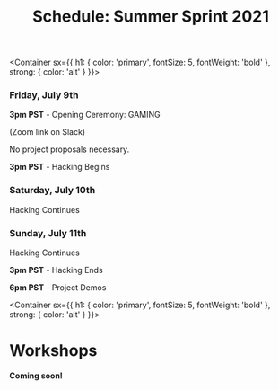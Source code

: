 
<Header sx={{ bg: 'accent' }}>

# Schedule: Summer Sprint 2021

</Header>

<Schedule>

<Container 
  sx={{
    h1: {
      color: 'primary',
      fontSize: 5,
      fontWeight: 'bold'
    },
    strong: {
      color: 'alt'
    }
  }}>

  ### Friday, July 9th
  <Box variant="card">

   **3pm PST** - Opening Ceremony: GAMING 

  
  (Zoom link on Slack)


  No project proposals necessary.


  **3pm PST** - Hacking Begins 

  </Box>

  ### Saturday, July 10th
  <Box variant="card">
  Hacking Continues
  
  </Box>

  ### Sunday, July 11th
  <Box variant="card">
  Hacking Continues

  **3pm PST** - Hacking Ends

  **6pm PST** - Project Demos
  </Box>

    
</Container>
</Schedule>


<Container 
  sx={{
    h1: {
      color: 'primary',
      fontSize: 5,
      fontWeight: 'bold'
    },
    strong: {
      color: 'alt'
    }
  }}>

# Workshops

**Coming soon!**




</Container>
